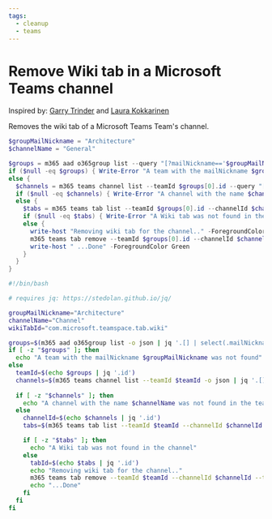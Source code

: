 ```yaml
---
tags:
  - cleanup
  - teams
---
```



# Remove Wiki tab in a Microsoft Teams channel

Inspired by: [Garry Trinder](https://gist.github.com/garrytrinder/4df2aeaf9dd66c4375308874eb7def63) and [Laura Kokkarinen](https://laurakokkarinen.com/deleting-the-treacherous-wiki-tab-as-a-part-of-your-teams-provisioning-process/)

Removes the wiki tab of a Microsoft Teams Team's channel.

<Tabs>
  <TabItem value="PowerShell">

  ```powershell
  $groupMailNickname = "Architecture"
  $channelName = "General"

  $groups = m365 aad o365group list --query "[?mailNickname=='$groupMailNickname']" -o json | ConvertFrom-Json
  if ($null -eq $groups) { Write-Error "A team with the mailNickname $groupMailNickname was not found" }
  else {
    $channels = m365 teams channel list --teamId $groups[0].id --query "[?displayName=='$channelName']" -o json | ConvertFrom-Json
    if ($null -eq $channels) { Write-Error "A channel with the name $channelName was not found in the team" }
    else {
      $tabs = m365 teams tab list --teamId $groups[0].id --channelId $channels[0].id --query "[?teamsApp.id=='com.microsoft.teamspace.tab.wiki']" -o json | ConvertFrom-Json
      if ($null -eq $tabs) { Write-Error "A Wiki tab was not found in the channel" }
      else {
        write-host "Removing wiki tab for the channel.." -ForegroundColor Green 
        m365 teams tab remove --teamId $groups[0].id --channelId $channels[0].id --id $tabs[0].id --confirm
        write-host " ...Done" -ForegroundColor Green 
      }
    }
  }
  ```

  </TabItem>
  <TabItem value="Bash">

  ```bash
  #!/bin/bash

  # requires jq: https://stedolan.github.io/jq/

  groupMailNickname="Architecture"
  channelName="Channel"
  wikiTabId="com.microsoft.teamspace.tab.wiki"

  groups=$(m365 aad o365group list -o json | jq '.[] | select(.mailNickname == "'"$groupMailNickname"'")')
  if [ -z "$groups" ]; then
    echo "A team with the mailNickname $groupMailNickname was not found"
  else
    teamId=$(echo $groups | jq '.id')
    channels=$(m365 teams channel list --teamId $teamId -o json | jq '.[] | select(.displayName == "'"$channelName"'")')
    
    if [ -z "$channels" ]; then
      echo "A channel with the name $channelName was not found in the team"
    else
      channelId=$(echo $channels | jq '.id')
      tabs=$(m365 teams tab list --teamId $teamId --channelId $channelId -o json | jq '.[] | select(.teamsApp.id == "'"$wikiTabId"'")')

      if [ -z "$tabs" ]; then
        echo "A Wiki tab was not found in the channel"
      else
        tabId=$(echo $tabs | jq '.id')
        echo "Removing wiki tab for the channel.."
        m365 teams tab remove --teamId $teamId --channelId $channelId --tabId $tabId --confirm
        echo "...Done"
      fi
    fi
  fi
  ```

  </TabItem>
</Tabs>

